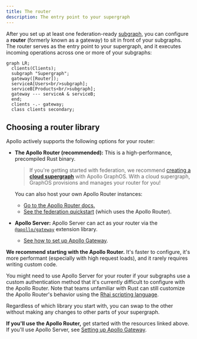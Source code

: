 ```yaml
---
title: The router
description: The entry point to your supergraph
---
```


After you set up at least one federation-ready [subgraph](./subgraphs-overview/), you can configure a **router** (formerly known as a gateway) to sit in front of your subgraphs. The router serves as the entry point to your supergraph, and it executes incoming operations across one or more of your subgraphs:

```mermaid
graph LR;
  clients(Clients);
  subgraph "Supergraph";
  gateway([Router]);
  serviceA[Users<br/>subgraph];
  serviceB[Products<br/>subgraph];
  gateway --- serviceA & serviceB;
  end;
  clients -.- gateway;
  class clients secondary;
```

## Choosing a router library

Apollo actively supports the following options for your router:

- **The Apollo Router (recommended):** This is a high-performance, precompiled Rust binary.

    > If you're getting started with federation, we recommend [creating a **cloud supergraph**](/graphos/quickstart/cloud/) with Apollo GraphOS. With a cloud supergraph, GraphOS provisions and manages your router for you!

    You can also host your own Apollo Router instances:

    - [Go to the Apollo Router docs.](/router/quickstart/)
    - [See the federation quickstart](../quickstart/setup/) (which uses the Apollo Router).
- **Apollo Server:** Apollo Server can act as your router via the [`@apollo/gateway`](https://www.npmjs.com/package/@apollo/gateway) extension library.
    - [See how to set up Apollo Gateway](/apollo-server/using-federation/apollo-gateway-setup).

**We recommend starting with the Apollo Router.** It's faster to configure, it's more performant (especially with high request loads), and it rarely requires writing custom code.

<ExpansionPanel title="When should I use Apollo Server?">

You might need to use Apollo Server for your router if your subgraphs use a custom authentication method that it's currently difficult to configure with the Apollo Router. Note that teams unfamiliar with Rust can still customize the Apollo Router's behavior using the [Rhai scripting language](/router/customizations/rhai).

Regardless of which library you start with, you can swap to the other without making any changes to other parts of your supergraph.

</ExpansionPanel>

**If you'll use the Apollo Router,** get started with the resources linked above. If you'll use Apollo Server, see [Setting up Apollo Gateway](/apollo-server/using-federation/apollo-gateway-setup).
